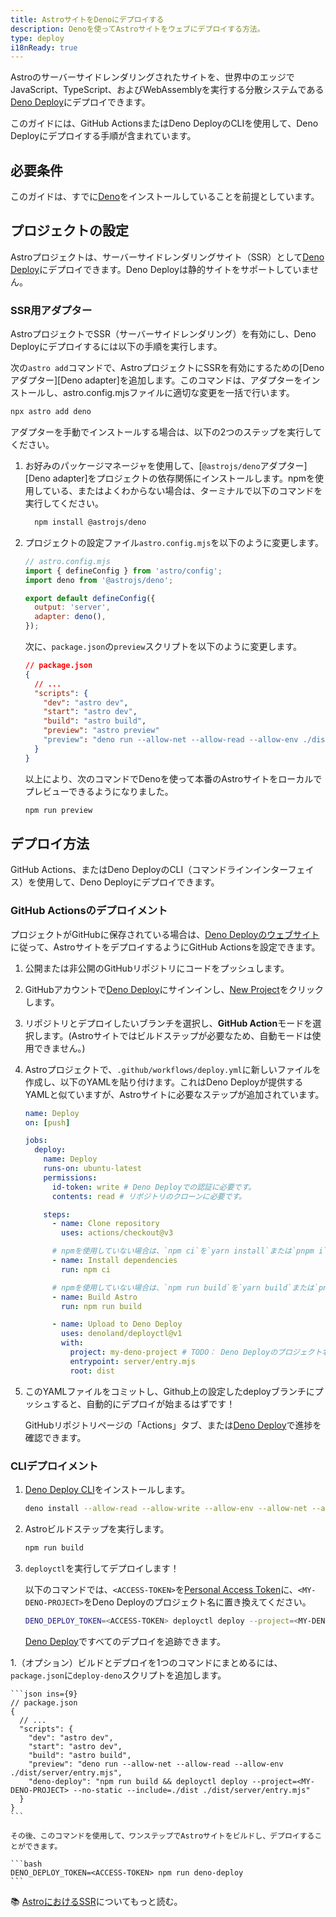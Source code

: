```yaml
---
title: AstroサイトをDenoにデプロイする
description: Denoを使ってAstroサイトをウェブにデプロイする方法。
type: deploy
i18nReady: true
---
```


Astroのサーバーサイドレンダリングされたサイトを、世界中のエッジでJavaScript、TypeScript、およびWebAssemblyを実行する分散システムである[Deno Deploy](https://deno.com/deploy)にデプロイできます。

このガイドには、GitHub ActionsまたはDeno DeployのCLIを使用して、Deno Deployにデプロイする手順が含まれています。

## 必要条件

このガイドは、すでに[Deno](https://deno.land/)をインストールしていることを前提としています。

## プロジェクトの設定

Astroプロジェクトは、サーバーサイドレンダリングサイト（SSR）として[Deno Deploy](https://deno.com/deploy)にデプロイできます。Deno Deployは静的サイトをサポートしていません。

### SSR用アダプター

AstroプロジェクトでSSR（サーバーサイドレンダリング）を有効にし、Deno Deployにデプロイするには以下の手順を実行します。

次の`astro add`コマンドで、AstroプロジェクトにSSRを有効にするための[Denoアダプター][Deno adapter]を追加します。このコマンドは、アダプターをインストールし、astro.config.mjsファイルに適切な変更を一括で行います。

```bash
npx astro add deno
```

アダプターを手動でインストールする場合は、以下の2つのステップを実行してください。

1. お好みのパッケージマネージャを使用して、[`@astrojs/deno`アダプター][Deno adapter]をプロジェクトの依存関係にインストールします。npmを使用している、またはよくわからない場合は、ターミナルで以下のコマンドを実行してください。

    ```bash
      npm install @astrojs/deno
    ```

1. プロジェクトの設定ファイル`astro.config.mjs`を以下のように変更します。

    ```js ins={3,6-7}
    // astro.config.mjs
    import { defineConfig } from 'astro/config';
    import deno from '@astrojs/deno';

    export default defineConfig({
      output: 'server',
      adapter: deno(),
    });
    ```

    次に、`package.json`の`preview`スクリプトを以下のように変更します。

    ```json del={8} ins={9}
    // package.json
    {
      // ...
      "scripts": {
        "dev": "astro dev",
        "start": "astro dev",
        "build": "astro build",
        "preview": "astro preview"
        "preview": "deno run --allow-net --allow-read --allow-env ./dist/server/entry.mjs"
      }
    }
    ```

    以上により、次のコマンドでDenoを使って本番のAstroサイトをローカルでプレビューできるようになりました。

    ```bash
    npm run preview
    ```

## デプロイ方法

GitHub Actions、またはDeno DeployのCLI（コマンドラインインターフェイス）を使用して、Deno Deployにデプロイできます。

### GitHub Actionsのデプロイメント

プロジェクトがGitHubに保存されている場合は、[Deno Deployのウェブサイト](https://dash.deno.com/)に従って、AstroサイトをデプロイするようにGitHub Actionsを設定できます。

1. 公開または非公開のGitHubリポジトリにコードをプッシュします。

1. GitHubアカウントで[Deno Deploy](https://dash.deno.com/)にサインインし、[New Project](https://dash.deno.com)をクリックします。

1. リポジトリとデプロイしたいブランチを選択し、**GitHub Action**モードを選択します。(Astroサイトではビルドステップが必要なため、自動モードは使用できません。)

1. Astroプロジェクトで、`.github/workflows/deploy.yml`に新しいファイルを作成し、以下のYAMLを貼り付けます。これはDeno Deployが提供するYAMLと似ていますが、Astroサイトに必要なステップが追加されています。

    ```yaml
    name: Deploy
    on: [push]

    jobs:
      deploy:
        name: Deploy
        runs-on: ubuntu-latest
        permissions:
          id-token: write # Deno Deployでの認証に必要です。
          contents: read # リポジトリのクローンに必要です。

        steps:
          - name: Clone repository
            uses: actions/checkout@v3

          # npmを使用していない場合は、`npm ci`を`yarn install`または`pnpm i`に変更してください。
          - name: Install dependencies
            run: npm ci

          # npmを使用していない場合は、`npm run build`を`yarn build`または`pnpm run build`に変更してください。
          - name: Build Astro
            run: npm run build

          - name: Upload to Deno Deploy
            uses: denoland/deployctl@v1
            with:
              project: my-deno-project # TODO： Deno Deployのプロジェクト名に置き換える。
              entrypoint: server/entry.mjs
              root: dist
    ```

1. このYAMLファイルをコミットし、Github上の設定したdeployブランチにプッシュすると、自動的にデプロイが始まるはずです！

    GitHubリポジトリページの「Actions」タブ、または[Deno Deploy](https://dash.deno.com)で進捗を確認できます。


### CLIデプロイメント

1. [Deno Deploy CLI](https://deno.com/deploy/docs/deployctl)をインストールします。

    ```bash
    deno install --allow-read --allow-write --allow-env --allow-net --allow-run --no-check -r -f https://deno.land/x/deploy/deployctl.ts
    ```

1. Astroビルドステップを実行します。

    ```bash
    npm run build
    ```

1. `deployctl`を実行してデプロイします！

    以下のコマンドでは、`<ACCESS-TOKEN>`を[Personal Access Token](https://dash.deno.com/user/access-tokens)に、`<MY-DENO-PROJECT>`をDeno Deployのプロジェクト名に置き換えてください。

    ```bash
    DENO_DEPLOY_TOKEN=<ACCESS-TOKEN> deployctl deploy --project=<MY-DENO-PROJECT> --no-static --include=./dist ./dist/server/entry.mjs
    ```

    [Deno Deploy](https://dash.deno.com)ですべてのデプロイを追跡できます。

1.（オプション）ビルドとデプロイを1つのコマンドにまとめるには、`package.json`に`deploy-deno`スクリプトを追加します。

    ```json ins={9}
    // package.json
    {
      // ...
      "scripts": {
        "dev": "astro dev",
        "start": "astro dev",
        "build": "astro build",
        "preview": "deno run --allow-net --allow-read --allow-env ./dist/server/entry.mjs",
        "deno-deploy": "npm run build && deployctl deploy --project=<MY-DENO-PROJECT> --no-static --include=./dist ./dist/server/entry.mjs"
      }
    }
    ```

    その後、このコマンドを使用して、ワンステップでAstroサイトをビルドし、デプロイすることができます。

    ```bash
    DENO_DEPLOY_TOKEN=<ACCESS-TOKEN> npm run deno-deploy
    ```


📚 [AstroにおけるSSR](/ja/guides/server-side-rendering/)についてもっと読む。

[Denoアダプター]: https://github.com/denoland/deno-astro-adapter
